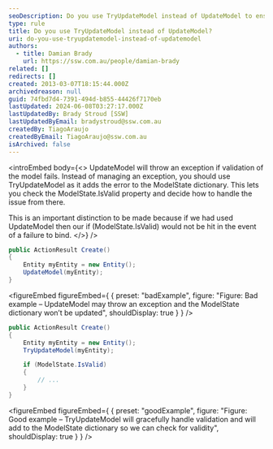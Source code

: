 ```yaml
---
seoDescription: Do you use TryUpdateModel instead of UpdateModel to ensure validation and model binding succeed without throwing exceptions.
type: rule
title: Do you use TryUpdateModel instead of UpdateModel?
uri: do-you-use-tryupdatemodel-instead-of-updatemodel
authors:
  - title: Damian Brady
    url: https://ssw.com.au/people/damian-brady
related: []
redirects: []
created: 2013-03-07T18:15:44.000Z
archivedreason: null
guid: 74fbd7d4-7391-494d-b855-44426f7170eb
lastUpdated: 2024-06-08T03:27:17.000Z
lastUpdatedBy: Brady Stroud [SSW]
lastUpdatedByEmail: bradystroud@ssw.com.au
createdBy: TiagoAraujo
createdByEmail: TiagoAraujo@ssw.com.au
isArchived: false
---
```


<introEmbed
  body={<>
UpdateModel will throw an exception if validation of the model fails. Instead of managing an exception, you should use TryUpdateModel as it adds the error to the ModelState dictionary. This lets you check the ModelState.IsValid property and decide how to handle the issue from there.

This is an important distinction to be made because if we had used UpdateModel then our if (ModelState.IsValid) would not be hit in the event of a failure to bind.
  </>}
/>
```cs
public ActionResult Create()
{
    Entity myEntity = new Entity();
    UpdateModel(myEntity);
}
```

<figureEmbed figureEmbed={ {
  preset: "badExample",
  figure: "Figure: Bad example – UpdateModel may throw an exception and the ModelState dictionary won’t be updated",
  shouldDisplay: true
} } />


```cs
public ActionResult Create()
{
    Entity myEntity = new Entity();
    TryUpdateModel(myEntity);

    if (ModelState.IsValid)
    {
        // ...
    }
}
```

<figureEmbed figureEmbed={ {
  preset: "goodExample",
  figure: "Figure: Good example – TryUpdateModel will gracefully handle validation and will add to the ModelState dictionary so we can check for validity",
  shouldDisplay: true
} } />

